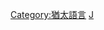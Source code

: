 {{Navbox with collapsible sections
|name  = 猶太語言
|state = expanded
|title = [[猶太語言]]
|bodyclass = hlist

|selected = {{{expanded|}}}

|sect1 = [[亞非語系]]
|abbr1 = 亞非語系
|list1 = {{Navbox|child|groupwidth=8.25em
     |group1 = [[希伯來語]]
     |list1  =
      {{Navbox|child|groupwidth=6.25em|groupstyle=font-weight:normal
       |group1 = 時代
       |list1  = 
* [[圣经希伯来语|古典]]
* Mishnaic
* 中世紀
* 現代
       |group2 = 方言
       |list2  = 
* [[阿胥肯納吉希伯來語|阿胥肯納吉]]
* [[瑟法底希伯來語|瑟法底]]
* {{tsl|en|Mizrahi Hebrew||Mizrahi}}
* {{tsl|en|Yemenite Hebrew||Yemenite}}
* [[提比里安发音|Tiberian]]
* {{tsl|en|Samaritan Hebrew language||Samaritan Hebrew}}
      }}
     |group2 = [[猶太-亞拉姆語]]
     |list2  = {{Navbox|child|groupwidth=6.25em|groupstyle=font-weight:normal
       |group1 = [[亞拉姆語|亞拉姆]]
       |list1  = 
* {{tsl|en|Biblical Aramaic||Biblical}}
* {{tsl|en|Targum (Aramaic dialect)||Targum}}
* {{tsl|en|Jewish Babylonian Aramaic||Talmudic}}
* {{tsl|en|Barzani Jewish Neo-Aramaic||Barzani}}
* {{tsl|en|Hulaulá language||Hulaulá}}
* {{tsl|en|Lishana Deni||Lishana Deni}}
* {{tsl|en|Lishán Didán||Lishán Didán}}
* {{tsl|en|Lishanid Noshan||Lishanid Noshan}}
* {{tsl|en|Betanure Jewish Neo-Aramaic||Betanure Jewish Neo-Aramaic}}
* {{tsl|en|Samaritan Aramaic language||Samaritan Aramaic}}}}
     |group3 = [[猶太-阿拉伯語]]
     |list3 = {{Navbox|child|groupwidth=6.25em|groupstyle=font-weight:normal
       |group1 = [[阿拉伯語|阿拉伯]]
       |list1  = 
* [[猶太-伊拉克阿拉伯語|猶太-伊拉克語]]
* [[猶太-摩洛哥語]]
* {{tsl|en|Judeo-Tripolitanian Arabic||Judaeo-Tripolitanian}}
* [[猶太-突尼西亞阿拉伯語|猶太突尼西亞語]]
* [[猶太-葉門語]]
      }}
     |list4 = {{Navbox|child|groupwidth=9.0em|groupstyle=font-weight:normal
       |group1 = 其他
       |list1  = 
* {{tsl|en|Kayla language||Kayla}} / {{tsl|en|Qwara language||Qwara}} <small>([[庫希特語族|Cushitic]])</small>
* {{tsl|en|Judeo-Berber language||Judaeo-Berber}} <small>([[柏柏尔语族|Berber]])</small>
      }}
    }}

|sect2 = [[印歐語系|印歐]]
|abbr2 = 印歐語系
|list2 = {{Navbox|child|groupwidth=5.0em|groupstyle=font-weight:normal
     |group1 = [[日耳曼語族|日耳曼]]
     |list1  =
      {{Navbox|child|groupwidth=9.5em
       |group1 = [[意第緒語]]
       |list1  = {{Navbox|child |groupstyle=font-weight:normal
         |group1 = [[意第緒語方言|方言]] / [[黑話]]
         |list1  =
* 東
* 西
* Litvish
* Poylish
* Ukrainish
* Galitzish
* 意第緒荷蘭語
* 蘇格蘭意第緒語
* Alsatian Yiddish
* Klezmer-loshn
* ganovim-loshn
* balagole-loshn
* katsoves-loshn
* Sabesdiker losn
* Judendeutsch
* Yiddish sign language
        }}
       |group2 = [[猶太-英語]]
       |list2  = 
* Yeshivish
* Yinglish
* Heblish
      }}
 |group2 = [[羅曼語族|羅曼]]
 |list2 = {{Navbox|child|groupwidth=9.5em
       |group1 = [[猶太-羅曼語支|猶太-羅曼語]]
       |list1  = 
* [[加泰隆尼克語|猶太-加泰隆尼亞語(加泰隆尼克語)]]
* [[犹太-意大利语]]
* [[猶太-皮埃蒙特語]]
* [[拉迪諾語|猶太-西班牙語(拉迪諾語)]]
* Haketia
* [[得土安語]]
* [[犹太-拉丁语]]†
* [[猶太-普羅旺斯語|猶太-普羅旺斯語(蘇阿迪特語)]]†
* [[查法蒂语|猶太-法語(查法蒂語)]]†
* [[猶太-葡萄牙語|犹太-葡萄牙语(盧西塔尼亞語)]]
* [[犹太-阿拉贡语]]†
      }}
 |group3 = [[印度－伊朗語族|印伊]]
 |list3 = {{Navbox|child |groupwidth=9.5em|evenodd=swap
       |group1 = [[猶太-伊朗語支]]
       |list1  = 
* Bukhori
* Juhuri
* Dzhidi
* Judaeo-Hamedani
* Judaeo-Shirazi
* Judaeo-Esfahani
* Judaeo-Kurdish
* Judaeo-Yazdi
* Judaeo-Kermani
* Judaeo-Kashani
* Judaeo-Borujerdi
* Judaeo-Khunsari
* Judaeo-Golpaygani
* Judaeo-Nehevandi
      }}
 |list4 = {{Navbox|child|groupwidth=9.0em|groupstyle=font-weight:normal
       |group1 = 其他
       |list1  = 
* {{tsl|en|Yevanic language||Yevanic}} <small>([[希腊语|Hellenic]])</small>
* {{tsl|en|Knaanic language||Knaanic}} <small>([[斯拉夫语族|Slavic]])</small>
* {{tsl|en|Judæo-Marathi||Judaeo-Marathi}} <small>([[印度-雅利安语支|Indo-Aryan]])</small>
      }}
 }}

|sect3 = 其他猶太語言
|abbr3 = 其他
|list3 = 
* {{tsl|en|Krymchak language||Krymchak}} / {{tsl|en|Karaim language||Karaim}} <small>([[突厥语族|Turkic]])</small>
* {{tsl|en|Judeo-Malayalam||Judaeo-Malayalam}} <small>([[达罗毗荼语系|Dravidian]])</small>
* {{tsl|en|Judaeo-Georgian||Judaeo-Georgian}} <small>([[南高加索语系|Kartvelian]])</small>

}}<includeonly>[[Category:猶太語言]]</includeonly><noinclude>
<!--Formatting taken loosely from Template:Books_of_Torah.-->
[[Category:亚洲语言模板|J]]
</noinclude>